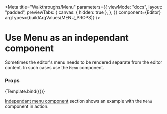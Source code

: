 
<Meta
  title="Walkthroughs/Menu"
  parameters={{
    viewMode: "docs",
    layout: "padded",
    previewTabs: {
      canvas: { hidden: true },
    },
  }}
  component={Editor}
  argTypes={buildArgValues(MENU_PROPS)}
/>

# Use Menu as an independant component

Sometimes the editor's menu needs to be rendered separate from the editor
content. In such cases use the `Menu` component.

### Props


<Story name="Menu"> {Template.bind({})}</Story>

<div id="hide-controls-column">
  <ArgsTable story="Menu" />
</div>

[Independant menu component](https://neeto-editor.neeto.com/?path=/docs/examples-independent-menu-component--page)
section shows an example with the `Menu` component in action.
